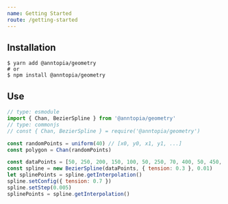 ```yaml
---
name: Getting Started
route: /getting-started
---
```


## Installation

```shell
$ yarn add @anntopia/geometry
# or
$ npm install @anntopia/geometry
```

## Use

```js
// type: esmodule
import { Chan, BezierSpline } from '@anntopia/geometry'
// type: commonjs
// const { Chan, BezierSpline } = require('@anntopia/geometry')

const randomPoints = uniform(40) // [x0, y0, x1, y1, ...]
const polygon = Chan(randomPoints)

const dataPoints = [50, 250, 200, 150, 100, 50, 250, 70, 400, 50, 450, 250]
const spline = new BezierSpline(dataPoints, { tension: 0.3 }, 0.01)
let splinePoints = spline.getInterpolation()
spline.setConfig({ tension: 0.7 })
spline.setStep(0.005)
splinePoints = spline.getInterpolation()
```
